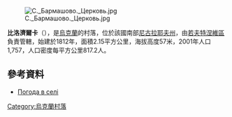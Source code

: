 [[Image:С._Бармашово._Церковь.jpg|right]]

{{coord|47|5|7|N|32|27|16|E|scale:100000|display=title}}

'''比洛濟爾卡'''（{{lang-uk|Білозірка}}），是[[烏克蘭|烏克蘭]]的村落，位於該國南部[[尼古拉耶夫州|尼古拉耶夫州]]，由[[若夫特涅維區|若夫特涅維區]]負責管轄，始建於1812年，面積2.15平方公里，海拔高度57米，2001年人口1,757，人口密度每平方公里817.2人。

==參考資料==
* [http://weather.in.ua/ua/nikolaevskaja/705 Погода в селі] {{Wayback|url=http://weather.in.ua/ua/nikolaevskaja/705 |date=20161220140141 }}

{{Ukraine-geo-stub}}
[[Category:烏克蘭村落|Category:烏克蘭村落]]